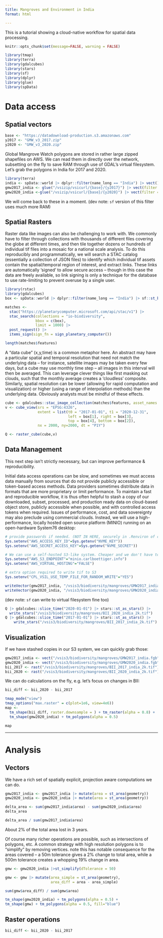 ```yaml
---
title: Mangroves and Environment in India
format: html

---
```


This is a tutorial showing a cloud-native workflow for spatial data processing.

```r
knitr::opts_chunk$set(message=FALSE, warning = FALSE)
```

```r
library(tmap)
library(terra)
library(gdalcubes)
library(stars)
library(sf)
library(dplyr)
library(glue)
library(spData)
```

# Data access

## Spatial vectors

```r
base <- "https://datadownload-production.s3.amazonaws.com"
y2017 <- "GMW_v3_2017.zip"
y2020 <- "GMW_v3_2020.zip"
```

Global Mangrove Watch polygons are stored in rather large zipped shapefiles on AWS.  We can read them in directly over the network, subsetting on the fly to save RAM through use of GDAL's virtual filesystem.  Let's grab the polygons in India for 2017 and 2020.  

```r
library(terra)
india <- spData::world |> dplyr::filter(name_long == "India") |> vect()
gmw2017_india <- glue("/vsizip/vsicurl/{base}/{y2017}") |> vect(filter = india)
gmw2020_india <-glue("/vsizip/vsicurl/{base}/{y2020}") |> vect(filter = india)
```

We will come back to these in a moment.  (dev note: `sf` version of this filter uses much more RAM)


## Spatial Rasters

Raster data like images can also be challenging to work with.  We commonly have to filter through collections with thousands of different files covering the globe at different times, and then tile together dozens or hundreds of individual tif files into a mosaic for a national scale analysis. To do this reproducibly and programmatically, we will search a STAC catalog (essentially a collection of JSON files) to identify which individual tif assets contain the spatial/temporal region of interest, and extract links.  These links are automatically 'signed' to allow secure access -- though in this case the data are freely available, so link signing is only a technique for the database to use rate-limiting to prevent overuse by a single user. 

```r
library(rstac)
library(gdalcubes)
box <- spData::world |> dplyr::filter(name_long == "India") |> sf::st_bbox()

matches <-
  stac("https://planetarycomputer.microsoft.com/api/stac/v1") |>
  stac_search(collections = "io-biodiversity",
              bbox = c(box),
              limit = 1000) |>
  post_request() |>
  items_sign(sign_fn = sign_planetary_computer())

length(matches$features)
```

 A "data cube" (x,y,time) is a common metaphor here.  An abstract may have a particular spatial and temporal resolution that need not match the underlying data -- for instance, satellite images may be taken every few days, but a cube may use monthly time step -- all images in this interval will then be averaged.  This can leverage clever things like first masking out clouds, such that the monthly average creates a 'cloudless' composite.  Similarly, spatial resolution can be lower (allowing for rapid computation and visualization) or higher (using a range of interpolation methods) than the underlying data.  Obviously analysts must be mindful of these effects.


```r
cube <- gdalcubes::stac_image_collection(matches$features, asset_names = "data")
v <- cube_view(srs = "EPSG:4326",
               extent = list(t0 = "2017-01-01", t1 = "2020-12-31",
                             left = box[1], right = box[3],
                             top = box[4], bottom = box[2]),
               nx = 2000, ny=2000, dt = "P1Y")

Q <- raster_cube(cube,v)
```


## Data Management

This next step isn't strictly necessary, but can improve performance & reproducibility. 

Initial data access operations can be slow, and sometimes we must access data manually from sources that do not provide publicly accessible or token-based access methods.  Data providers sometimes distribute data in formats that are more proprietary or limit performance. To maintain a fast and reproducible workflow, it is thus often helpful to stash a copy of our downloaded, subset, processed, and production ready data on cloud-based object store, publicly accessible when possible, and with controlled access tokens when required.  Issues of performance, cost, and data sovereignty may also preclude using commercial clouds.  Instead, we will use a high-performance, locally hosted open source platform (MINIO) running on an open-hardware System76 desktop:


```r
# provide passwords if needed. (NOT IN HERE, securely in .Renviron of course!)
Sys.setenv("AWS_ACCESS_KEY_ID"=Sys.getenv("NVME_KEY")) 
Sys.setenv("AWS_SECRET_ACCESS_KEY"=Sys.getenv("NVME_SECRET"))

# We can use a self-hosted S3-like system. Cheaper and we don't have to trust AWS...
Sys.setenv("AWS_S3_ENDPOINT"="minio.carlboettiger.info")
Sys.setenv("AWS_VIRTUAL_HOSTING"="FALSE")

# extra option required to write tif to S3
Sys.setenv("CPL_VSIL_USE_TEMP_FILE_FOR_RANDOM_WRITE"="YES") 
```

```r
writeVector(gmw2017_india, "/vsis3/biodiversity/mangroves/GMW2017_india.fgb", "FlatGeobuf", overwrite=TRUE)
writeVector(gmw2020_india, "/vsis3/biodiversity/mangroves/GMW2020_india.fgb", "FlatGeobuf", overwrite=TRUE)
```

(dev note: `sf` can write to virtual filesystem fine too)

```r
Q |> gdalcubes::slice_time("2020-01-01") |> stars::st_as_stars() |> 
  write_stars("/vsis3/biodiversity/mangroves/BII_2020_india_2k.tif")
Q |> gdalcubes::slice_time("2017-01-01") |> stars::st_as_stars() |> 
    write_stars("/vsis3/biodiversity/mangroves/BII_2017_india_2k.tif")
```



## Visualization



If we have stashed copies in our S3 system, we can quickly grab those:

```r
gmw2017_india <- vect("/vsis3/biodiversity/mangroves/GMW2017_india.fgb") |> st_as_sf()
gmw2020_india <- vect("/vsis3/biodiversity/mangroves/GMW2020_india.fgb") |> st_as_sf()
bii_2017 <- rast("/vsis3/biodiversity/mangroves/BII_2017_india_2k.tif")
bii_2020 <- rast("/vsis3/biodiversity/mangroves/BII_2020_india_2k.tif")

```

We can do calculations on the fly, e.g. let's focus on changes in BII:

```r
bii_diff <- bii_2020 - bii_2017
```


```r
tmap_mode("view")
tmap_options("max.raster" = c(plot=1e6, view=4e6))
map <- 
  tm_shape(bii_diff, raster.downsample = ) + tm_raster(alpha = 0.8) +
  tm_shape(gmw2020_india) + tm_polygons(alpha = 0.5) 

map
```


--------


# Analysis


## Vectors

We have a rich set of spatially explicit, projection aware computations we can do.  

```r
gmw2017_india <- gmw2017_india |> mutate(area = st_area(geometry))
gmw2020_india <- gmw2020_india |> mutate(area = st_area(geometry))

delta_area <- sum(gmw2017_india$area) - sum(gmw2020_india$area)
delta_area

delta_area / sum(gmw2017_india$area)
```
About 2% of the total area lost in 3 years.  

Of course many richer operations are possible, such as intersections of polygons, etc.  A common strategy with high resolution polygons is to "simplify" by removing vertices. note this has notable consequence for the areas covered --  a 50m tolerance gives a 2% change to total area, while a 500m tolerance creates a whopping 19% change in area.

```r
gmw <- gmw2020_india |>st_simplify(dTolerance = 50) 

gmw <- gmw |> mutate(area_simple = st_area(geometry),
                     area_diff = area - area_simple)

sum(gmw$area_diff) / sum(gmw$area)
```


```r
tm_shape(gmw2020_india) + tm_polygons(alpha = 0.5) +
tm_shape(gmw) + tm_polygons(alpha = 0.5, fill="blue") 
```



## Raster operations

```r
bii_diff <- bii_2020 - bii_2017
```



